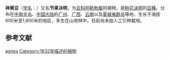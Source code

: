 {{Infraspeciesbox
| genus = Cassia
| species =javanica
| subspecies = agnes
| authority = ([[de_Wit|de Wit]]) [[K.Larsen|K.Larsen]], 1993
| synonyms ref={{r|powo|tropicos}}
| synonyms ={{collapsible list|{{taxon list
 |*''Cassia agnes''| (de Wit) [[Brenan|Brenan]], 1958
 |*''Cassia indochinensis''| ([[Gagnep.|Gagnep.]]) [[V.Singh|V.Singh]], 1988
 |*''Cassia javanica'' subsp. ''nodosa''| ([[Buch.-Ham|Buch.-Ham]]. ex [[Roxb.|Roxb.]]) K.Larsen & S.S.Larsen, 1975
 |*''Cassia javanica'' var. ''agnes''| de Wit, 1955
 |*''Cassia nodosa''| Buch.-Ham. ex Roxb., 1832
 |*''Cathartocarpus nodosus''| (Buch.-Ham. ex Roxb.) [[Steud.|Steud.]], 1840
 }}}}
}}

'''神黄豆'''（[[学名|学名]]：{{lang|la|''Cassia javanica'' subsp. ''agnes''}}）又名'''节果决明'''，为[[豆科|豆科]][[阿勒勃属|阿勒勃属]]的植物，是[[粉花決明|粉花決明]]的[[亞種|亞種]]。分布在[[中南半岛|中南半岛]]、[[中国大陆|中国大陆]]的[[广州|广州]]、[[广西|广西]]、[[云南|云南]]以及[[夏威夷群岛|夏威夷群岛]]等地，生长于海拔600米至1,800米的地区，多生在山地林中，目前尚未由人工引种栽培。{{r|powo|bioinfo|bioinfo2470}}

== 参考文献 ==
{{reflist|refs=
<ref name="bioinfo">{{cite web| url =http://www.bioinfo.cn/db05/KmzwSpecies.php?action=view&id=2156| title =神黄豆| work =《中国高等植物数据库全库》| publisher =中国科学院微生物研究所| author =昆明植物研究所| accessdate =2009-02-23| deadurl =yes| archiveurl =https://web.archive.org/web/20160305101105/http://www.bioinfo.cn/db05/KmzwSpecies.php?action=view&id=2156| archivedate =2016-03-05}}</ref>
<ref name="powo">{{cite web |title=''Cassia javanica'' subsp. ''agnes'' (de Wit) K.Larsen |url=http://powo.science.kew.org/taxon/urn:lsid:ipni.org:names:973953-1 |website=''Plants of the World Online'' |publisher=Kew Science |accessdate=2019-12-30 |archive-date=2019-12-30 |archive-url=https://web.archive.org/web/20191230112906/http://powo.science.kew.org/taxon/urn:lsid:ipni.org:names:973953-1 |dead-url=no }}</ref>
<ref name="tropicos">{{cite web |title=''Cassia javanica'' subsp. ''agnes'' (de Wit) K. Larsen |url=http://www.tropicos.org/Name/13076364 |website=''www.tropicos.org'' |publisher=Tropicos |accessdate=2019-12-30 |archive-date=2019-12-30 |archive-url=https://web.archive.org/web/20191230122715/http://www.tropicos.org/Name/13076364 |dead-url=no }}</ref>
<ref name="bioinfo2470">{{cite web| url =http://www.bioinfo.cn/db05/KmzwSpecies.php?action=view&id=2470| title =节果决明| work =《中国高等植物数据库全库》| publisher =中国科学院微生物研究所| author =昆明植物研究所| accessdate =2009-02-23| deadurl =yes| archiveurl =https://web.archive.org/web/20160305032625/http://www.bioinfo.cn/db05/KmzwSpecies.php?action=view&id=2470| archivedate =2016-03-05}}</ref>
}}

{{taxonbar}}

{{豆科小作品}}
{{DEFAULTSORT:Cassia javanica subsp. agnes}}
[[Category:臘腸樹屬|agnes]]
[[Category:1832年描述的植物|Category:1832年描述的植物]]
